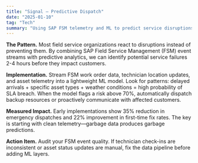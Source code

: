 ```yaml
---
title: "Signal — Predictive Dispatch"
date: "2025-01-10"
tag: "Tech"
summary: "Using SAP FSM telemetry and ML to predict service disruptions before they escalate."
---
```


**The Pattern.** Most field service organizations react to disruptions instead of preventing them. By combining SAP Field Service Management (FSM) event streams with predictive analytics, we can identify potential service failures 2-4 hours before they impact customers.

**Implementation.** Stream FSM work order data, technician location updates, and asset telemetry into a lightweight ML model. Look for patterns: delayed arrivals + specific asset types + weather conditions = high probability of SLA breach. When the model flags a risk above 70%, automatically dispatch backup resources or proactively communicate with affected customers.

**Measured Impact.** Early implementations show 35% reduction in emergency dispatches and 22% improvement in first-time fix rates. The key is starting with clean telemetry—garbage data produces garbage predictions.

**Action Item.** Audit your FSM event quality. If technician check-ins are inconsistent or asset status updates are manual, fix the data pipeline before adding ML layers.
